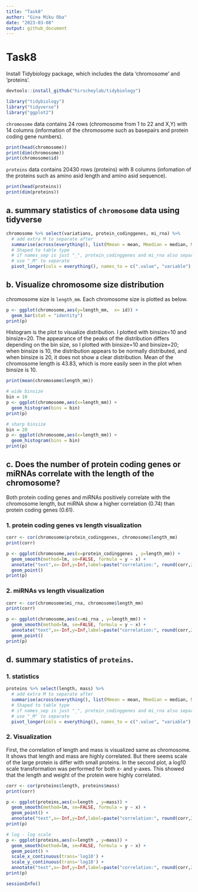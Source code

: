 ```yaml
---
title: "Task8"
author: "Gina Miku Oba"
date: "2023-03-08"
output: github_document
---
```


# Task8

Install Tidybiology package, which includes the data ‘chromosome’ and ‘proteins’.

```r
devtools::install_github("hirscheylab/tidybiology")
```
```r
library("tidybiology")
library("tidyverse")
library("ggplot2")
```

`chromosome` data contains 24 rows (chromosome from 1 to 22 and X,Y) with 14 columns (information of the chromosome such as basepairs and protein coding gene numbers).

```r
print(head(chromosome))
print(dim(chromosome))
print(chromosome$id)
```

`proteins` data contains 20430 rows (proteins) with 8 columns (infomation of the proteins such as amino asid length and amino asid sequence). 

```r
print(head(proteins))
print(dim(proteins))
```

## a. summary statistics of `chromosome` data using tidyverse


```r

chromosome %>% select(variations, protein_codinggenes, mi_rna) %>%
  # add extra M to separate after
  summarise(across(everything(), list(Mmean = mean, Mmedian = median, Mmaximum = max))) %>%
  # Shaped to table type
  # if names_sep is just "_", protein_codinggenes and mi_rna also separated.
  # use "_M" to separate
  pivot_longer(cols = everything(), names_to = c(".value", "variable"), names_sep = "_M")

```

## b. Visualize chromosome size distribution

chromosome size is `length_mm`. Each chromosome size is plotted as below.

```r
p <- ggplot(chromosome,aes(y=length_mm,  x= id)) +
  geom_bar(stat = "identity")
print(p)
```

Histogram is the plot to visualize distribution. I plotted with binsize=10 and binsize=20. The appearance of the peaks of the distribution differs depending on the bin size, so I plotted with binsize=10 and binsize=20; when binsize is 10, the distribution appears to be normally distributed, and when binsize is 20, it does not show a clear distribution. Mean of the chromosome length is 43.83, which is more easily seen in the plot when binsize is 10.

```r
print(mean(chromosome$length_mm))

# wide binsize
bin = 10
p <- ggplot(chromosome,aes(x=length_mm)) +
  geom_histogram(bins = bin)
print(p)

# sharp binsize
bin = 20
p <- ggplot(chromosome,aes(x=length_mm)) +
  geom_histogram(bins = bin)
print(p)
```

## c. Does the number of protein coding genes or miRNAs correlate with the length of the chromosome?

Both protein coding genes and miRNAs positively correlate with the chromosome length, but miRNA show a higher correlation (0.74) than protein coding genes (0.61).

### 1. protein coding genes vs length visualization

```r
corr <- cor(chromosome$protein_codinggenes, chromosome$length_mm)
print(corr)

p <- ggplot(chromosome,aes(x=protein_codinggenes , y=length_mm)) +
  geom_smooth(method=lm, se=FALSE, formula = y ~ x) + 
  annotate("text",x=-Inf,y=Inf,label=paste("correlation:", round(corr,2)),hjust=-.2,vjust=2) +
  geom_point()
print(p)
```


### 2. miRNAs vs length visualization

```r
corr <- cor(chromosome$mi_rna, chromosome$length_mm)
print(corr)

p <- ggplot(chromosome,aes(x=mi_rna , y=length_mm)) +
  geom_smooth(method=lm, se=FALSE, formula = y ~ x) + 
  annotate("text",x=-Inf,y=Inf,label=paste("correlation:", round(corr,2)),hjust=-.2,vjust=2) +
  geom_point()
print(p)
```

## d. summary statistics of `proteins`.

### 1. statistics

```r

proteins %>% select(length, mass) %>%
  # add extra M to separate after
  summarise(across(everything(), list(Mmean = mean, Mmedian = median, Mmaximum = max))) %>%
  # Shaped to table type
  # if names_sep is just "_", protein_codinggenes and mi_rna also separated.
  # use "_M" to separate
  pivot_longer(cols = everything(), names_to = c(".value", "variable"), names_sep = "_M")

```

### 2. Visualization

First, the correlation of length and mass is visualized same as chromosome. It shows that length and mass are highly correlated. But there seems scale of the large protein is differ with small proteins. In the second plot, a log10 scale transformation was performed for both x- and y-axes. This showed that the length and weight of the protein were highly correlated.

```r
corr <- cor(proteins$length, proteins$mass)
print(corr)

p <- ggplot(proteins,aes(x=length , y=mass)) +
  geom_smooth(method=lm, se=FALSE, formula = y ~ x) + 
  geom_point() +
  annotate("text",x=-Inf,y=Inf,label=paste("correlation:", round(corr,2)),hjust=-.2,vjust=2)
print(p)
```

```r
# log - log scale
p <- ggplot(proteins,aes(x=length , y=mass)) +
  geom_smooth(method=lm, se=FALSE, formula = y ~ x) + 
  geom_point() +
  scale_x_continuous(trans='log10') +
  scale_y_continuous(trans='log10') +
  annotate("text",x=-Inf,y=Inf,label=paste("correlation:", round(corr,2)),hjust=-.2,vjust=2)
print(p)
```



```r
sessionInfo()
```

